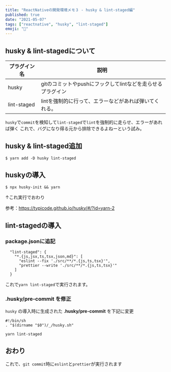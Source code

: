 ```yaml
---
title: "ReactNativeの開発環境メモ３ - husky & lint-staged編"
published: true
date: "2021-05-07"
tags: ["reactnative", "husky", "lint-staged"]
emoji: "📱"
---
```


## husky & lint-stagedについて
| プラグイン名 | 説明 |
| ---- | ---- |
| husky | gitのコミットやpushにフックしてlintなどを走らせるプラグイン |
| lint-staged | lintを強制的に行って、エラーなどがあれば弾いてくれる。 |

`husky`で`commit`を検知して`lint-staged`で`lint`を強制的に走らせ、エラーがあれば弾く
これで、バグになり得る元から排除できるよねーという試み。



## husky & lint-staged追加
```
$ yarn add -D husky lint-staged
```

## huskyの導入
```
$ npx husky-init && yarn
```
↑これ実行でおわり

参考：https://typicode.github.io/husky/#/?id=yarn-2



## lint-stagedの導入

### package.jsonに追記
```
  "lint-staged": {
    "*.{js,jsx,ts,tsx,json,md}": [
      "eslint --fix './src/**/*.{js,ts,tsx}'",
      "prettier --write './src/**/*.{js,ts,tsx}'"
    ]
  }
```
これで`yarn lint-staged`で実行されます。

### .husky/pre-commit を修正
`husky` の導入時に生成された **.husky/pre-commit** を下記に変更

```
#!/bin/sh
. "$(dirname "$0")/_/husky.sh"

yarn lint-staged
```

## おわり
これで、`git commit`時に`eslint`と`prettier`が実行されます
